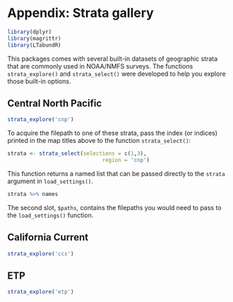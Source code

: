 # Appendix: Strata gallery {#stratagallery}

```r
library(dplyr)
library(magrittr)
library(LTabundR)
```

This packages comes with several built-in datasets of geographic strata that are commonly used in NOAA/NMFS surveys.  The functions `strata_explore()` and `strata_select()` were developed to help you explore those built-in options.  


## Central North Pacific {-} 

```r
strata_explore('cnp')
```

To acquire the filepath to one of these strata, pass the index (or indices) printed in the map titles above to the function `strata_select()`:  

```r
strata <- strata_select(selections = c(1,3),
                              region = 'cnp')
```

This function returns a named list that can be passed directly to the `strata` argument in `load_settings()`.  

```r
strata %>% names
```

The second slot, `$paths`, contains the filepaths you would need to pass to the `load_settings()` function.  


## California Current {-}  

```r
strata_explore('ccs')
```

## ETP {-}

```r
strata_explore('etp')
```


